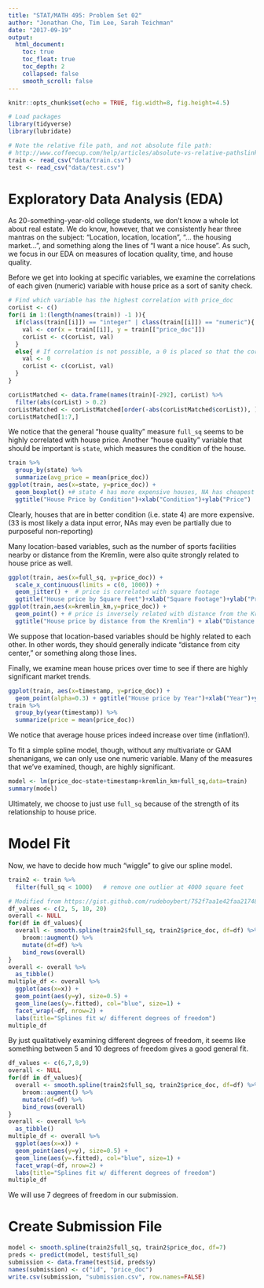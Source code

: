 ```yaml
---
title: "STAT/MATH 495: Problem Set 02"
author: "Jonathan Che, Tim Lee, Sarah Teichman"
date: "2017-09-19"
output:
  html_document:
    toc: true
    toc_float: true
    toc_depth: 2
    collapsed: false
    smooth_scroll: false
---
```


```r
knitr::opts_chunk$set(echo = TRUE, fig.width=8, fig.height=4.5)

# Load packages
library(tidyverse)
library(lubridate)

# Note the relative file path, and not absolute file path:
# http://www.coffeecup.com/help/articles/absolute-vs-relative-pathslinks/
train <- read_csv("data/train.csv")
test <- read_csv("data/test.csv")
```


# Exploratory Data Analysis (EDA)

As 20-something-year-old college students, we don't know a whole lot about real estate. We do know, however, that we consistently hear three mantras on the subject: "Location, location, location", "... the housing market...", and something along the lines of "I want a nice house". As such, we focus in our EDA on measures of location quality, time, and house quality.

Before we get into looking at specific variables, we examine the correlations of each given (numeric) variable with house price as a sort of sanity check.

```r
# Find which variable has the highest correlation with price_doc
corList <- c()
for(i in 1:(length(names(train)) -1 )){
  if(class(train[[i]]) == "integer" | class(train[[i]]) == "numeric"){
    val <- cor(x = train[[i]], y = train[["price_doc"]])
    corList <- c(corList, val)
  }
  else{ # If correlation is not possible, a 0 is placed so that the correlation matches with the column name
    val <- 0
    corList <- c(corList, val)
  }
}

corListMatched <- data.frame(names(train)[-292], corList) %>%
  filter(abs(corList) > 0.2) 
corListMatched <- corListMatched[order(-abs(corListMatched$corList)), ]
corListMatched[1:7,]
```

We notice that the general "house quality" measure `full_sq` seems to be highly correlated with house price. Another "house quality" variable that should be important is `state`, which measures the condition of the house.

```r
train %>%
  group_by(state) %>%
  summarize(avg_price = mean(price_doc))
ggplot(train, aes(x=state, y=price_doc)) +
  geom_boxplot() +# state 4 has more expensive houses, NA has cheapest houses (in general)
  ggtitle("House Price by Condition")+xlab("Condition")+ylab("Price")
```

Clearly, houses that are in better condition (i.e. state 4) are more expensive. (33 is most likely a data input error, NAs may even be partially due to purposeful non-reporting)

Many location-based variables, such as the number of sports facilities nearby or distance from the Kremlin, were also quite strongly related to house price as well.

```r
ggplot(train, aes(x=full_sq, y=price_doc)) +
  scale_x_continuous(limits = c(0, 1000)) + 
  geom_jitter() +  # price is correlated with square footage
  ggtitle("House price by Square Feet")+xlab("Square Footage")+ylab("Price")
ggplot(train,aes(x=kremlin_km,y=price_doc)) +
  geom_point() + # price is inversely related with distance from the Kremlin
  ggtitle("House price by distance from the Kremlin") + xlab("Distance from the Kremlin (in km)")+ylab("Price")
```

We suppose that location-based variables should be highly related to each other. In other words, they should generally indicate "distance from city center," or something along those lines.

Finally, we examine mean house prices over time to see if there are highly significant market trends.

```r
ggplot(train, aes(x=timestamp, y=price_doc)) +
  geom_point(alpha=0.3) + ggtitle("House price by Year")+xlab("Year")+ylab("Price")
train %>%
  group_by(year(timestamp)) %>%
  summarize(price = mean(price_doc))
```

We notice that average house prices indeed increase over time (inflation!).

To fit a simple spline model, though, without any multivariate or GAM shenanigans, we can only use one numeric variable. Many of the measures that we've examined, though, are highly significant.

```r
model <- lm(price_doc~state+timestamp+kremlin_km+full_sq,data=train)
summary(model)
```

Ultimately, we choose to just use `full_sq` because of the strength of its relationship to house price.

# Model Fit

Now, we have to decide how much "wiggle" to give our spline model.

```r
train2 <- train %>%
  filter(full_sq < 1000)   # remove one outlier at 4000 square feet

# Modified from https://gist.github.com/rudeboybert/752f7aa1e42faa2174822dd29bfaf959
df_values <- c(2, 5, 10, 20)
overall <- NULL
for(df in df_values){
  overall <- smooth.spline(train2$full_sq, train2$price_doc, df=df) %>%
    broom::augment() %>%
    mutate(df=df) %>%
    bind_rows(overall)
}
overall <- overall %>% 
  as_tibble()
multiple_df <- overall %>% 
  ggplot(aes(x=x)) +
  geom_point(aes(y=y), size=0.5) +
  geom_line(aes(y=.fitted), col="blue", size=1) +
  facet_wrap(~df, nrow=2) +
  labs(title="Splines fit w/ different degrees of freedom")
multiple_df
```

By just qualitatively examining different degrees of freedom, it seems like something between 5 and 10 degrees of freedom gives a good general fit.

```r
df_values <- c(6,7,8,9)
overall <- NULL
for(df in df_values){
  overall <- smooth.spline(train2$full_sq, train2$price_doc, df=df) %>%
    broom::augment() %>%
    mutate(df=df) %>%
    bind_rows(overall)
}
overall <- overall %>% 
  as_tibble()
multiple_df <- overall %>% 
  ggplot(aes(x=x)) +
  geom_point(aes(y=y), size=0.5) +
  geom_line(aes(y=.fitted), col="blue", size=1) +
  facet_wrap(~df, nrow=2) +
  labs(title="Splines fit w/ different degrees of freedom")
multiple_df
```

We will use 7 degrees of freedom in our submission.

# Create Submission File

```r
model <- smooth.spline(train2$full_sq, train2$price_doc, df=7)
preds <- predict(model, test$full_sq)
submission <- data.frame(test$id, preds$y)
names(submission) <- c("id", "price_doc")
write.csv(submission, "submission.csv", row.names=FALSE)
```

